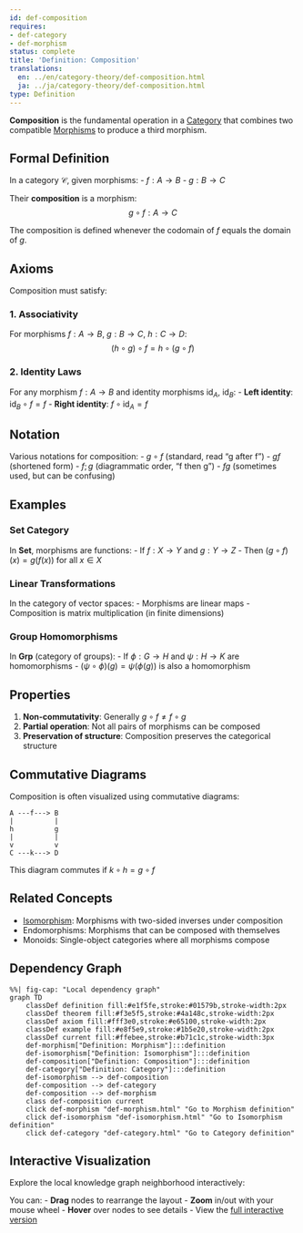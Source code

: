 ```yaml
---
id: def-composition
requires:
- def-category
- def-morphism
status: complete
title: 'Definition: Composition'
translations:
  en: ../en/category-theory/def-composition.html
  ja: ../ja/category-theory/def-composition.html
type: Definition
---
```


**Composition** is the fundamental operation in a [Category](def-category.qmd) that combines two compatible [Morphisms](def-morphism.qmd) to produce a third morphism.

## Formal Definition

In a category $\mathcal{C}$, given morphisms:
- $f: A \to B$
- $g: B \to C$

Their **composition** is a morphism:
$$g \circ f: A \to C$$

The composition is defined whenever the codomain of $f$ equals the domain of $g$.

## Axioms

Composition must satisfy:

### 1. Associativity
For morphisms $f: A \to B$, $g: B \to C$, $h: C \to D$:
$$(h \circ g) \circ f = h \circ (g \circ f)$$

### 2. Identity Laws
For any morphism $f: A \to B$ and identity morphisms $\text{id}_A$, $\text{id}_B$:
- **Left identity**: $\text{id}_B \circ f = f$
- **Right identity**: $f \circ \text{id}_A = f$

## Notation

Various notations for composition:
- $g \circ f$ (standard, read "g after f")
- $gf$ (shortened form)
- $f;g$ (diagrammatic order, "f then g")
- $fg$ (sometimes used, but can be confusing)

## Examples

### Set Category
In **Set**, morphisms are functions:
- If $f: X \to Y$ and $g: Y \to Z$
- Then $(g \circ f)(x) = g(f(x))$ for all $x \in X$

### Linear Transformations
In the category of vector spaces:
- Morphisms are linear maps
- Composition is matrix multiplication (in finite dimensions)

### Group Homomorphisms
In **Grp** (category of groups):
- If $\phi: G \to H$ and $\psi: H \to K$ are homomorphisms
- $(\psi \circ \phi)(g) = \psi(\phi(g))$ is also a homomorphism

## Properties

1. **Non-commutativity**: Generally $g \circ f \neq f \circ g$
2. **Partial operation**: Not all pairs of morphisms can be composed
3. **Preservation of structure**: Composition preserves the categorical structure

## Commutative Diagrams

Composition is often visualized using commutative diagrams:
```
A ---f---> B
|          |
h          g
|          |
v          v
C ---k---> D
```
This diagram commutes if $k \circ h = g \circ f$

## Related Concepts

- [Isomorphism](def-isomorphism.qmd): Morphisms with two-sided inverses under composition
- Endomorphisms: Morphisms that can be composed with themselves
- Monoids: Single-object categories where all morphisms compose

## Dependency Graph

```mermaid
%%| fig-cap: "Local dependency graph"
graph TD
    classDef definition fill:#e1f5fe,stroke:#01579b,stroke-width:2px
    classDef theorem fill:#f3e5f5,stroke:#4a148c,stroke-width:2px
    classDef axiom fill:#fff3e0,stroke:#e65100,stroke-width:2px
    classDef example fill:#e8f5e9,stroke:#1b5e20,stroke-width:2px
    classDef current fill:#ffebee,stroke:#b71c1c,stroke-width:3px
    def-morphism["Definition: Morphism"]:::definition
    def-isomorphism["Definition: Isomorphism"]:::definition
    def-composition["Definition: Composition"]:::definition
    def-category["Definition: Category"]:::definition
    def-isomorphism --> def-composition
    def-composition --> def-category
    def-composition --> def-morphism
    class def-composition current
    click def-morphism "def-morphism.html" "Go to Morphism definition"
    click def-isomorphism "def-isomorphism.html" "Go to Isomorphism definition"
    click def-category "def-category.html" "Go to Category definition"
```

## Interactive Visualization

Explore the local knowledge graph neighborhood interactively:

::: {.graph-viz data-id="def-composition" data-width="700" data-height="500"}
:::

You can:
- **Drag** nodes to rearrange the layout
- **Zoom** in/out with your mouse wheel
- **Hover** over nodes to see details
- View the [full interactive version](../../output/interactive/def-composition.html){target="_blank"}
